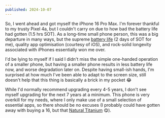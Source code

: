 ```yaml
---
published: 2024-10-07
---
```


So, I went ahead and got myself the iPhone 16 Pro Max. I'm forever thankful to my trusty Pixel 4a, but I couldn't carry on due to how bad the battery life had gotten (1.5 hrs SOT). As a long-time small phone person, this was a big departure in many ways, but the supreme [battery life](https://arc.net/l/quote/cgtrniku) (2 days of SOT for me), quality app optimisation (courtesy of iOS), and rock-solid longevity associated with iPhones essentially won me over.

I'd be lying to myself if I said I didn't miss the simple one-handed operation of a smaller phone, but having a smaller phone results in less battery life now, and worse degradation later on. Despite having small-ish hands, I'm surprised at how much I've been able to adapt to the screen size, still doesn't help that this thing is basically a brick in my pocket 😂

While I'd normally recommend upgrading every 4-5 years, I don't see myself upgrading for the next 7 years at a minimum. This phone is very overkill for my needs, where I only make use of a small selection of essential apps, so there should be no excuses (I probably could have gotten away with buying a 16, but that [Natural Titanium](https://imageio.forbes.com/specials-images/imageserve/650c33b45988dea5316c9012/0x0.jpg?format=jpg&crop=2826,1933,x0,y180,safe&height=900&width=1600&fit=bounds) 😋).
